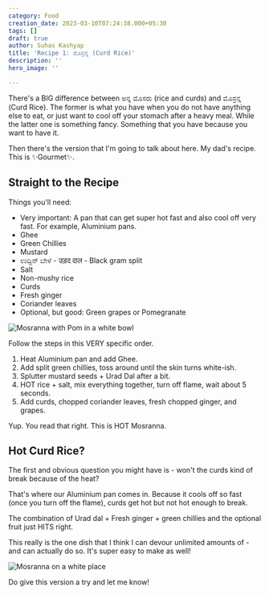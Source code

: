 ```yaml
---
category: Food
creation_date: 2023-03-10T07:24:38.000+05:30
tags: []
draft: true
author: Suhas Kashyap
title: 'Recipe 1: ಮೊಸ್ರನ್ನ (Curd Rice)'
description: ''
hero_image: ''

---
```

There's a BIG difference between ಅನ್ನ ಮೊಸರು (rice and curds) and ಮೊಸ್ರನ್ನ (Curd Rice). The former is what you have when you do not have anything else to eat, or just want to cool off your stomach after a heavy meal. While the latter one is something fancy. Something that you have because you want to have it.

Then there's the version that I'm going to talk about here. My dad's recipe. This is ✨Gourmet✨.

## Straight to the Recipe

Things you'll need:

- Very important: A pan that can get super hot fast and also cool off very fast. For example, Aluminium pans.
- Ghee
- Green Chillies
- Mustard
- ಉದ್ದಿನ್ ಬೇಳೆ - उड़द दाल - Black gram split
- Salt
- Non-mushy rice
- Curds
- Fresh ginger
- Coriander leaves
- Optional, but good: Green grapes or Pomegranate

![Mosranna with Pom in a white bowl](/blog/2023/mosranna1.jpeg 'Mosranna with Pom')

Follow the steps in this VERY specific order.

1. Heat Aluminium pan and add Ghee.
2. Add split green chillies, toss around until the skin turns white-ish.
3. Splutter mustard seeds + Urad Dal after a bit.
4. HOT rice + salt, mix everything together, turn off flame, wait about 5 seconds.
5. Add curds, chopped coriander leaves, fresh chopped ginger, and grapes.

Yup. You read that right. This is HOT Mosranna.

## Hot Curd Rice?

The first and obvious question you might have is - won't the curds kind of break because of the heat?

That's where our Aluminium pan comes in. Because it cools off so fast (once you turn off the flame), curds get hot but not hot enough to break.

The combination of Urad dal + Fresh ginger + green chillies and the optional fruit just HITS right.

This really is the one dish that I think I can devour unlimited amounts of - and can actually do so. It's super easy to make as well!

![Mosranna on a white place](/blog/2023/mosranna2.jpeg 'Mosranna with grapes')

Do give this version a try and let me know!